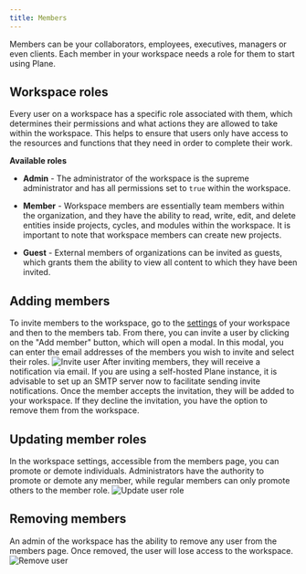 ```yaml
---
title: Members
---
```


Members can be your collaborators, employees, executives, managers or even clients. Each member in your workspace needs a role for them to start using Plane.

## **Workspace roles**

Every user on a workspace has a specific role associated with them, which determines their permissions and what actions they are allowed to take within the workspace. This helps to ensure that users only have access to the resources and functions that they need in order to complete their work.

**Available roles**

- **Admin** - The administrator of the workspace is the supreme administrator and has all permissions set to `true` within the workspace.

- **Member** - Workspace members are essentially team members within the organization, and they have the ability to read, write, edit, and delete entities inside projects, cycles, and modules within the workspace. It is important to note that workspace members can create new projects.
- **Guest** - External members of organizations can be invited as guests, which grants them the ability to view all content to which they have been invited.

## Adding members

To invite members to the workspace, go to the [settings](/core-concepts/workspaces/overview#workspace-settings) of your workspace and then to the members tab. From there, you can invite a user by clicking on the "Add member" button, which will open a modal. In this modal, you can enter the email addresses of the members you wish to invite and select their roles.
 ![Invite user](https://media.docs.plane.so/workspaces/add-user.webp#center)
After inviting members, they will receive a notification via email. If you are using a self-hosted Plane instance, it is advisable to set up an SMTP server now to facilitate sending invite notifications. Once the member accepts the invitation, they will be added to your workspace. If they decline the invitation, you have the option to remove them from the workspace.

## Updating member roles
In the workspace settings, accessible from the members page, you can promote or demote individuals. Administrators have the authority to promote or demote any member, while regular members can only promote others to the member role.
 ![Update user role](https://media.docs.plane.so/workspaces/update-user.webp#center)
## Removing members
An admin of the workspace has the ability to remove any user from the members page. Once removed, the user will lose access to the workspace.
 ![Remove user](https://media.docs.plane.so/workspaces/remove-user.webp#center)
